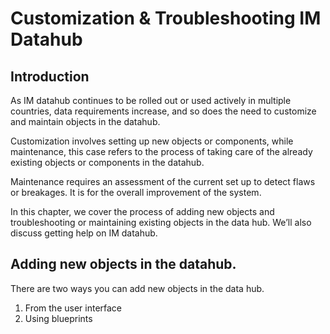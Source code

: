 # Customization & Troubleshooting IM Datahub {#custom}

## Introduction 

As IM datahub continues to be rolled out or used actively in multiple countries, data requirements increase, and so does the need to customize and maintain objects in the datahub. 

Customization involves setting up new objects or components, while maintenance, this case refers to the process of taking care of the already existing objects or components in the datahub.

Maintenance requires an assessment of the current set up to detect flaws or breakages. It is for the overall improvement of the system.

In this chapter, we cover the process of adding new objects and troubleshooting or maintaining existing objects in the data hub. We'll also discuss getting help on IM datahub.

## Adding new objects in the datahub.

There are two ways you can add new objects in the data hub. 

1. From the user interface 
2. Using blueprints
